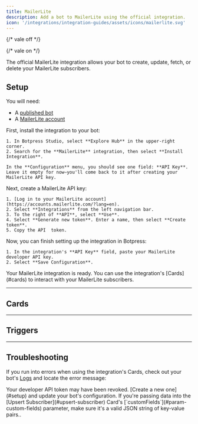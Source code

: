 ```yaml
---
title: MailerLite
description: Add a bot to MailerLite using the official integration.
icon: '/integrations/integration-guides/assets/icons/mailerlite.svg'
---
```


{/* vale off */}


{/* vale on */}

<OpenInHub integration={integrationVersions.mailerlite}/>

The official MailerLite integration allows your bot to create, update, fetch, or delete your MailerLite subscribers.

## Setup

<Info>
  You will need:

  - A [published bot](/learn/get-started/quick-start)
  - A [MailerLite account](https://www.mailerlite.com/signup)
</Info>

<Steps>
  <Step title="Install the integration in Botpress">
    First, install the integration to your bot:

    1. In Botpress Studio, select **Explore Hub** in the upper-right corner.
    2. Search for the **MailerLite** integration, then select **Install Integration**.

    In the **Configuration** menu, you should see one field: **API Key**. Leave it empty for now—you'll come back to it after creating your MailerLite API key.
  </Step>
  <Step title="Create a MailerLite developer API key">
    Next, create a MailerLite API key:

    1. [Log in to your MailerLite account](https://accounts.mailerlite.com/?lang=en).
    2. Select **Integrations** from the left navigation bar.
    3. To the right of **API**, select **Use**.
    4. Select **Generate new token**. Enter a name, then select **Create token**.
    5. Copy the API  token.
  </Step>
  <Step title="Configure the integration in Botpress">
    Now, you can finish setting up the integration in Botpress:

    1. In the integration's **API Key** field, paste your MailerLite developer API key.
    2. Select **Save Configuration**.
  </Step>
</Steps>

<Check>
  Your MailerLite integration is ready. You can use the integration's [Cards](#cards) to interact with your MailerLite subscribers.
</Check>

---

## Cards

<Cards />

---

## Triggers

<Triggers />

---

## Troubleshooting

If you run into errors when using the integration's Cards, check out your bot's [Logs](/learn/reference/debugger-logs-json#logs) and locate the error message:

<AccordionGroup>
  <Accordion
    title="An unexpected error occurred"
  >
    Your developer API token may have been revoked. [Create a new one](#setup) and update your bot's configuration.
  </Accordion>
  <Accordion
    title="Invalid JSON"
  >
    If you're passing data into the [Upsert Subscriber](#upsert-subscriber) Card's [`customFields`](#param-custom-fields) parameter, make sure it's a valid JSON string of key-value pairs..
  </Accordion>
</AccordionGroup>
